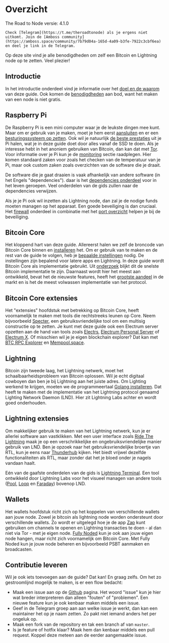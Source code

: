 
# Overzicht

<Callout emoji="&#x2139;">
	The Road to Node versie: 4.1.0

	Check [Telegram](https://t.me/theroadtonode) als je ergens niet uitkomt. Join de [Amboss community](https://amboss.space/community/7b79d04a-165d-4a09-b3fe-7922c3cbf6ea) en deel je link in de Telegram.
</Callout>

Op deze site vind je alle benodigdheden om zelf een Bitcoin en Lightning node op te zetten. Veel plezier!

## Introductie

In het introductie onderdeel vind je informatie over het [doel en de waarom](/introduction/purpose-and-why) van deze guide. Ook komen de [benodigdheden](/introduction/requirements) aan bod, want het maken van een node is niet gratis.

## Raspberry Pi

De Raspberry Pi is een mini computer waar je de leukste dingen mee kunt. Maar om er gebruik van je maken, moet je hem eerst [aansluiten](/raspberry-pi/connect-hardware) en er een [besturingssysteem op zetten](/raspberry-pi/flash-software). Ook wil je natuurlijk [de beste prestaties](/raspberry-pi/boot-from-ssd) uit je Pi halen, wat je in deze guide doet door alles vanaf de SSD te doen. Als je interesse hebt in het anoniem gebruiken van Bitcoin, dan kan dat met [Tor](/raspberry-pi/install-tor). Voor informatie over je Pi kun je de [monitoring](/raspberry-pi/monitoring) sectie raadplegen. Hier komen standaard zaken voor zoals het checken van de temperatuur van je Pi, maar ook custom zaken zoals overzichten van de software die je draait.

De software die je gaat draaien is vaak afhankelijk van andere software \(in het Engels "dependencies"\). daar is het [dependencies onderdeel](/raspberry-pi/common-dependencies) voor in het leven geroepen. Veel onderdelen van de gids zullen naar de dependencies verwijzen.

Als je je Pi ook wil inzetten als Lightning node, dan zal je de nodige funds moeten managen op het apparaat. Een goede beveiliging is dan cruciaal. Het [firewall](/raspberry-pi/firewall) onderdeel in combinatie met het [port overzicht](/raspberry-pi/port-overview) helpen je bij de beveiliging.

## Bitcoin Core

Het kloppend hart van deze guide. Allereerst halen we zelf de broncode van Bitcoin Core binnen en [installeren](/bitcoin-core/installation) het. Om er gebruik van te maken en de rest van de guide te volgen, heb je [bepaalde instellingen](/bitcoin-core/configure-and-start) nodig. De instellingen zijn bepalend voor latere apps en Lightning. In deze guide wordt Bitcoin Core als implementatie gebruikt. Uit [onderzoek](https://blog.lopp.net/bitcoin-node-performance-sync-tests/#performance-rankings) blijkt dit de snelste Bitcoin implementatie te zijn. Daarnaast wordt hier het meest aan ontwikkeld, bevat het de nieuwste features, heeft het [grootste aandeel](https://bitnodes.io/nodes/) in de markt en is het de meest volwassen implementatie van het protocol.

## Bitcoin Core extensies

Het "extensies" hoofdstuk met betrekking op Bitcoin Core, heeft voornamelijk te maken met tools die rechtstreeks leunen op Core. Neem bijvoorbeeld [Specter](/bitcoin-core-extensions/specter), een gebruiksvriendelijke tool om een multisig constructie op te zetten. Je kunt met deze guide ook een Electrum server opzetten aan de hand van tools zoals [Electrs](/bitcoin-core-extensions/electrs), [Electrum Personal Server](/bitcoin-core-extensions/electrum-personal-server) of [Electrum X](/bitcoin-core-extensions/electrum-x). Of misschien wil je je eigen blockchain explorer? Dat kan met [BTC RPC Explorer](/bitcoin-core-extensions/btc-rpx-explorer) en [Mempool.space](/bitcoin-core-extensions/mempool.space).

## Lightning

Bitcoin zijn tweede laag, het Lightning netwerk, moet het schaalbaarheidsprobleem van Bitcoin oplossen. Wil je echt digitaal cowboyen dan ben je bij Lightning aan het juiste adres. Om Lighting werkend te krijgen, moeten we de programmeertaal [Golang installeren](/raspberry-pi/common-dependencies#golang). Dat heeft te maken met de implementatie van het Lightning protocol genaamd Lighting Network Daemon \(LND\). Hier zit Lightning Labs achter en wordt goed onderhouden.

## Lightning extensies

Om makkelijker gebruik te maken van het Lightning netwerk, kun je er allerlei software aan vastklikken. Met een user interface zoals [Ride The Lightning](/lightning-extensions/ride-the-lightning) maak je op een verschrikkelijke en ongebruiksvriendelijke manier gebruik van LND. Ben je opzoek naar het gebruiksvriendelijke broertje van RTL, kun je eens naar [Thunderhub](/lightning-extensions/thunderhub) kijken. Het biedt vrijwel dezelfde functionaliteiten als RTL, maar zonder dat het je bloed onder je nagels vandaan haalt.

Eén van de gaafste onderdelen van de gids is [Lightning Terminal](/lightning-extensions/lightning-terminal). Een tool ontwikkeld door Lightning Labs voor het visueel managen van andere tools \([Pool](/lightning-extensions/pool), [Loop](/lightning-extensions/loop) en [Faraday](/lightning-extensions/faraday)\) bovenop LND.

## Wallets

Het wallets hoofdstuk richt zich op het koppelen van verschillende wallets aan jouw node. Zowel je bitcoin als lightning node worden ondersteunt door verschillende wallets. Zo wordt er uitgelegd hoe je de app [Zap](/wallets/zap) kunt gebruiken om channels te openen en Lightning transacties te doen - al dan niet via Tor - met je eigen node. [Fully Noded](/wallets/fully-noded) kun je ook aan jouw eigen node hangen, maar richt zich voornamelijk om Bitcoin Core. Met Fully Noded kun je jouw node beheren en bijvoorbeeld PSBT aanmaken en broadcasten.

## Contributie leveren

Wil je ook iets toevoegen aan de guide? Dat kan! En graag zelfs. Om het zo gestroomlijnd mogelijk te maken, is er een flow bedacht:

* Maak een issue aan op de [Github](https://github.com/harrybawsac/theroadtonode/issues) pagina. Het woord "issue" kun je hier wat breder interpreteren dan alleen "fouten" of "problemen". Een nieuwe feature kun je ook kenbaar maken middels een issue.
* Geef in de Telegram groep aan aan welke issue je werkt, dan kan een maintainer het op je naam zetten. Zo pakt niet iemand anders het per ongeluk op.
* Maak een fork van de repository en tak een branch af van `master`.
* Is je feature of hotfix klaar? Maak hem dan kenbaar middels een pull request. Koppel deze meteen aan de eerder aangemaakte issue.

